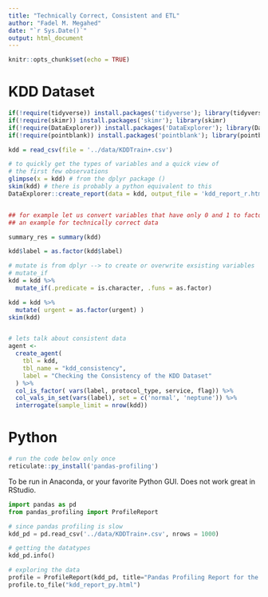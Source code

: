 ```yaml
---
title: "Technically Correct, Consistent and ETL"
author: "Fadel M. Megahed"
date: "`r Sys.Date()`"
output: html_document
---
```


```r
knitr::opts_chunk$set(echo = TRUE)
```

# KDD Dataset

```r
if(!require(tidyverse)) install.packages('tidyverse'); library(tidyverse)
if(!require(skimr)) install.packages('skimr'); library(skimr)
if(!require(DataExplorer)) install.packages('DataExplorer'); library(DataExplorer)
if(!require(pointblank)) install.packages('pointblank'); library(pointblank)

kdd = read_csv(file = '../data/KDDTrain+.csv')

# to quickly get the types of variables and a quick view of
# the first few observations
glimpse(x = kdd) # from the dplyr package ()
skim(kdd) # there is probably a python equivalent to this
DataExplorer::create_report(data = kdd, output_file = 'kdd_report_r.html')


## for example let us convert variables that have only 0 and 1 to factor
## an example for technically correct data

summary_res = summary(kdd)

kdd$label = as.factor(kdd$label)

# mutate is from dplyr --> to create or overwrite exsisting variables
# mutate_if 
kdd = kdd %>% 
  mutate_if(.predicate = is.character, .funs = as.factor)

kdd = kdd %>% 
  mutate( urgent = as.factor(urgent) )
skim(kdd)


# lets talk about consistent data
agent <- 
  create_agent(
    tbl = kdd,
    tbl_name = "kdd_consistency",
    label = "Checking the Consistency of the KDD Dataset"
  ) %>%
  col_is_factor( vars(label, protocol_type, service, flag)) %>%
  col_vals_in_set(vars(label), set = c('normal', 'neptune')) %>% 
  interrogate(sample_limit = nrow(kdd))

```


# Python

```r
# run the code below only once
reticulate::py_install('pandas-profiling')
```


To be run in Anaconda, or your favorite Python GUI. Does not work great in RStudio.
```python
import pandas as pd
from pandas_profiling import ProfileReport

# since pandas profiling is slow
kdd_pd = pd.read_csv('../data/KDDTrain+.csv', nrows = 1000)

# getting the datatypes
kdd_pd.info()

# exploring the data
profile = ProfileReport(kdd_pd, title="Pandas Profiling Report for the KDD Dataset")
profile.to_file("kdd_report_py.html")
```

